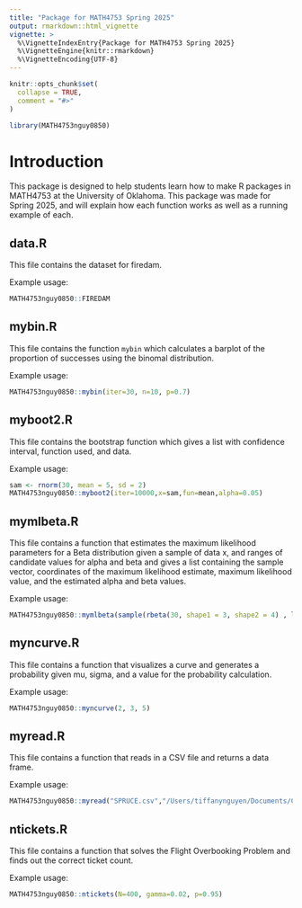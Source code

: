 ```yaml
---
title: "Package for MATH4753 Spring 2025"
output: rmarkdown::html_vignette
vignette: >
  %\VignetteIndexEntry{Package for MATH4753 Spring 2025}
  %\VignetteEngine{knitr::rmarkdown}
  %\VignetteEncoding{UTF-8}
---
```


```r
knitr::opts_chunk$set(
  collapse = TRUE,
  comment = "#>"
)
```

```r
library(MATH4753nguy0850)
```

# Introduction

This package is designed to help students learn how to make R packages in MATH4753 at the University of Oklahoma. This package was made for Spring 2025, and will explain how each function works as well as a running example of each.

## data.R

This file contains the dataset for firedam. 

Example usage:

```r
MATH4753nguy0850::FIREDAM
```


## mybin.R

This file contains the function `mybin` which calculates a barplot of the proportion of successes using the binomal distribution.

Example usage:

```r
MATH4753nguy0850::mybin(iter=30, n=10, p=0.7)
```


## myboot2.R

This file contains the bootstrap function which gives a list with confidence interval, function used, and data.

Example usage:

```r
sam <- rnorm(30, mean = 5, sd = 2)
MATH4753nguy0850::myboot2(iter=10000,x=sam,fun=mean,alpha=0.05)
```

## mymlbeta.R

This file contains a function that estimates the maximum likelihood parameters for a Beta distribution given a sample of data x, and ranges of candidate values for alpha and beta and gives a list containing the sample vector, coordinates of the maximum likelihood estimate, maximum likelihood value, and the estimated alpha and beta values.

Example usage:

```r
MATH4753nguy0850::mymlbeta(sample(rbeta(30, shape1 = 3, shape2 = 4) , length(rbeta(30, shape1 = 3, shape2 = 4) ), replace = TRUE), seq(1, 8, length.out = 100), seq(2, 10, length.out = 100))
```


## myncurve.R

This file contains a function that visualizes a curve and generates a probability given mu, sigma, and a value for the probability calculation. 

Example usage:

```r
MATH4753nguy0850::myncurve(2, 3, 5)
```


## myread.R

This file contains a function that reads in a CSV file and returns a data frame.

Example usage:

```r
MATH4753nguy0850::myread("SPRUCE.csv","/Users/tiffanynguyen/Documents/College/Sophomore/Spring_2025/Applied_Statistical_Methods/MATH4753nguy0850/labs/lab4/DATAxls/")
```


## ntickets.R

This file contains a function that solves the Flight Overbooking Problem and finds out the correct ticket count.

Example usage:

```r
MATH4753nguy0850::ntickets(N=400, gamma=0.02, p=0.95)
```



